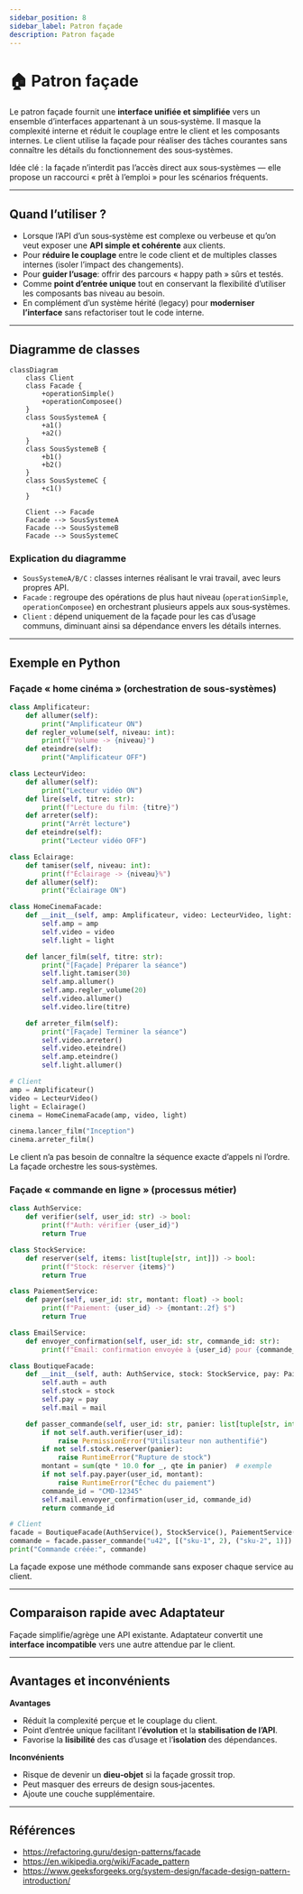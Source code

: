 ```yaml
---
sidebar_position: 8
sidebar_label: Patron façade
description: Patron façade
---
```


# 🏠 Patron façade

Le patron façade fournit une **interface unifiée et simplifiée** vers un
ensemble d’interfaces appartenant à un sous‑système. Il masque la complexité interne et
réduit le couplage entre le client et les composants internes. Le client
utilise la façade pour réaliser des tâches courantes sans connaître les détails
du fonctionnement des sous‑systèmes.

Idée clé : la façade n’interdit pas l’accès direct aux sous‑systèmes — elle
propose un raccourci « prêt à l’emploi » pour les scénarios fréquents.

---

## Quand l’utiliser ?

- Lorsque l’API d’un sous‑système est complexe ou verbeuse et qu’on veut
  exposer une **API simple et cohérente** aux clients.
- Pour **réduire le couplage** entre le code client et de multiples classes
  internes (isoler l’impact des changements).
- Pour **guider l’usage**: offrir des parcours « happy path » sûrs et testés.
- Comme **point d’entrée unique** tout en conservant la flexibilité
  d’utiliser les composants bas niveau au besoin.
- En complément d’un système hérité (legacy) pour **moderniser l’interface**
  sans refactoriser tout le code interne.

---

## Diagramme de classes

```mermaid
classDiagram
    class Client
    class Facade {
        +operationSimple()
        +operationComposee()
    }
    class SousSystemeA {
        +a1()
        +a2()
    }
    class SousSystemeB {
        +b1()
        +b2()
    }
    class SousSystemeC {
        +c1()
    }

    Client --> Facade
    Facade --> SousSystemeA
    Facade --> SousSystemeB
    Facade --> SousSystemeC
```

### Explication du diagramme

- `SousSystemeA/B/C` : classes internes réalisant le vrai travail, avec leurs
  propres API.
- `Facade` : regroupe des opérations de plus haut niveau (`operationSimple`,
  `operationComposee`) en orchestrant plusieurs appels aux sous‑systèmes.
- `Client` : dépend uniquement de la façade pour les cas d’usage communs,
  diminuant ainsi sa dépendance envers les détails internes.

---

## Exemple en Python

### Façade « home cinéma » (orchestration de sous‑systèmes)

```python
class Amplificateur:
	def allumer(self):
		print("Amplificateur ON")
	def regler_volume(self, niveau: int):
		print(f"Volume -> {niveau}")
	def eteindre(self):
		print("Amplificateur OFF")

class LecteurVideo:
	def allumer(self):
		print("Lecteur vidéo ON")
	def lire(self, titre: str):
		print(f"Lecture du film: {titre}")
	def arreter(self):
		print("Arrêt lecture")
	def eteindre(self):
		print("Lecteur vidéo OFF")

class Eclairage:
	def tamiser(self, niveau: int):
		print(f"Éclairage -> {niveau}%")
	def allumer(self):
		print("Éclairage ON")

class HomeCinemaFacade:
	def __init__(self, amp: Amplificateur, video: LecteurVideo, light: Eclairage):
		self.amp = amp
		self.video = video
		self.light = light

	def lancer_film(self, titre: str):
		print("[Façade] Préparer la séance")
		self.light.tamiser(30)
		self.amp.allumer()
		self.amp.regler_volume(20)
		self.video.allumer()
		self.video.lire(titre)

	def arreter_film(self):
		print("[Façade] Terminer la séance")
		self.video.arreter()
		self.video.eteindre()
		self.amp.eteindre()
		self.light.allumer()

# Client
amp = Amplificateur()
video = LecteurVideo()
light = Eclairage()
cinema = HomeCinemaFacade(amp, video, light)

cinema.lancer_film("Inception")
cinema.arreter_film()
```

Le client n’a pas besoin de connaître la séquence exacte d’appels ni l’ordre.
La façade orchestre les sous‑systèmes.

### Façade « commande en ligne » (processus métier)

```python
class AuthService:
	def verifier(self, user_id: str) -> bool:
		print(f"Auth: vérifier {user_id}")
		return True

class StockService:
	def reserver(self, items: list[tuple[str, int]]) -> bool:
		print(f"Stock: réserver {items}")
		return True

class PaiementService:
	def payer(self, user_id: str, montant: float) -> bool:
		print(f"Paiement: {user_id} -> {montant:.2f} $")
		return True

class EmailService:
	def envoyer_confirmation(self, user_id: str, commande_id: str):
		print(f"Email: confirmation envoyée à {user_id} pour {commande_id}")

class BoutiqueFacade:
	def __init__(self, auth: AuthService, stock: StockService, pay: PaiementService, mail: EmailService):
		self.auth = auth
		self.stock = stock
		self.pay = pay
		self.mail = mail

	def passer_commande(self, user_id: str, panier: list[tuple[str, int]]) -> str:
		if not self.auth.verifier(user_id):
			raise PermissionError("Utilisateur non authentifié")
		if not self.stock.reserver(panier):
			raise RuntimeError("Rupture de stock")
		montant = sum(qte * 10.0 for _, qte in panier)  # exemple
		if not self.pay.payer(user_id, montant):
			raise RuntimeError("Échec du paiement")
		commande_id = "CMD-12345"
		self.mail.envoyer_confirmation(user_id, commande_id)
		return commande_id

# Client
facade = BoutiqueFacade(AuthService(), StockService(), PaiementService(), EmailService())
commande = facade.passer_commande("u42", [("sku-1", 2), ("sku-2", 1)])
print("Commande créée:", commande)
```

La façade expose une méthode commande sans exposer chaque service au client.

---

## Comparaison rapide avec Adaptateur

Façade simplifie/agrège une API existante. Adaptateur convertit une **interface incompatible** vers une autre attendue par le client.

---

## Avantages et inconvénients

**Avantages**
- Réduit la complexité perçue et le couplage du client.
- Point d’entrée unique facilitant l’**évolution** et la **stabilisation de l’API**.
- Favorise la **lisibilité** des cas d’usage et l’**isolation** des dépendances.

**Inconvénients**
- Risque de devenir un **dieu‑objet** si la façade grossit trop.
- Peut masquer des erreurs de design sous‑jacentes.
- Ajoute une couche supplémentaire.

---

## Références

- https://refactoring.guru/design-patterns/facade
- https://en.wikipedia.org/wiki/Facade_pattern
- https://www.geeksforgeeks.org/system-design/facade-design-pattern-introduction/

